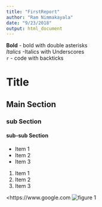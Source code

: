 ```yaml
---
title: "FirstReport"
author: "Ram Nimmakayala"
date: "9/23/2018"
output: html_document
---
```


**Bold** - bold with double asterisks  
_Italics_ -Italics with Underscores  
`r` - code with backticks

# Title
## Main Section
### sub Section
#### sub-sub Section


- Item 1
- Item 2
- Item 3

1. Item 1
2. Item 2
3. Item 3


[](https://www.google.com)
<https://www.google.com
![figure 1](path to the file)